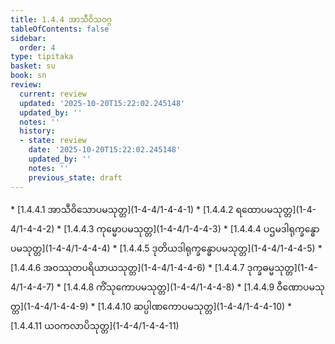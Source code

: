 ```yaml
---
title: 1.4.4 အာသီဝိသဝဂ္ဂ
tableOfContents: false
sidebar:
  order: 4
type: tipitaka
basket: su
book: sn
review:
  current: review
  updated: '2025-10-20T15:22:02.245148'
  updated_by: ''
  notes: ''
  history:
  - state: review
    date: '2025-10-20T15:22:02.245148'
    updated_by: ''
    notes: ''
    previous_state: draft
---
```



<DynamicBreadcrumb />


<ReviewStatus review={frontmatter.review} showDetails={true} />

<HypothesisAnnotation frontmatter={frontmatter} />



<TableOfContents book="sn" section="1.4.4">
* [1.4.4.1 အာသီဝိသောပမသုတ္တ](1-4-4/1-4-4-1)
* [1.4.4.2 ရထောပမသုတ္တ](1-4-4/1-4-4-2)
* [1.4.4.3 ကုမ္မောပမသုတ္တ](1-4-4/1-4-4-3)
* [1.4.4.4 ပဌမဒါရုက္ခန္ဓောပမသုတ္တ](1-4-4/1-4-4-4)
* [1.4.4.5 ဒုတိယဒါရုက္ခန္ဓောပမသုတ္တ](1-4-4/1-4-4-5)
* [1.4.4.6 အဝဿုတပရိယာယသုတ္တ](1-4-4/1-4-4-6)
* [1.4.4.7 ဒုက္ခဓမ္မသုတ္တ](1-4-4/1-4-4-7)
* [1.4.4.8 ကိံသုကောပမသုတ္တ](1-4-4/1-4-4-8)
* [1.4.4.9 ဝီဏောပမသုတ္တ](1-4-4/1-4-4-9)
* [1.4.4.10 ဆပ္ပါဏကောပမသုတ္တ](1-4-4/1-4-4-10)
* [1.4.4.11 ယဝကလာပိသုတ္တ](1-4-4/1-4-4-11)
</TableOfContents>